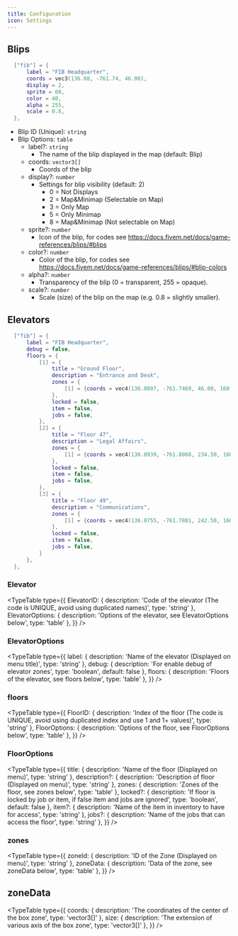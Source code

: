 ---
title: Configuration
icon: Settings
---

## Blips

```lua title="config/blips.lua"
  ["fib"] = {
      label = "FIB Headquarter",
      coords = vec3(136.08, -761.74, 46.00),
      display = 2,
      sprite = 60,
      color = 40,
      alpha = 255,
      scale = 0.8,
  },
```

- Blip ID (Unique): `string` 
- Blip Options: `table`
  - label?: `string`
    - The name of the blip displayed in the map (default: Blip)
  - coords: `vector3[]`
    - Coords of the blip
  - display?: `number`
    - Settings for blip visibility (default: 2)
      - 0 = Not Displays
      - 2 = Map&Minimap (Selectable on Map)
      - 3 = Only Map
      - 5 = Only Minimap 
      - 8 = Map&Minimap (Not selectable on Map)
  - sprite?: `number` 
    - Icon of the blip, for codes see https://docs.fivem.net/docs/game-references/blips/#blips
  - color?: `number`
    - Color of the blip, for codes see https://docs.fivem.net/docs/game-references/blips/#blip-colors
  - alpha?: `number`
    - Transparency of the blip (0 = transparent, 255 = opaque).
  - scale?: `number`
    - Scale (size) of the blip on the map (e.g. 0.8 = slightly smaller).

## Elevators

```lua title="config/elevators.lua"
  ["fib"] = {
      label = "FIB Headquarter",
      debug = false,
      floors = {
          [1] = {
              title = "Ground Floor",
              description = "Entrance and Desk",
              zones = {
                  [1] = {coords = vec4(136.0807, -761.7469, 46.00, 160.00), size = vec3(2.0, 2.0, 2.5)}
              },
              locked = false,
              item = false,
              jobs = false,
          },
          [2] = {
              title = "Floor 47",
              description = "Legal Affairs",
              zones = {
                  [1] = {coords = vec4(136.0939, -761.8068, 234.50, 160.00), size = vec3(2.0, 2.0, 2.5)}
              },
              locked = false,
              item = false,
              jobs = false,
          },
          [3] = {
              title = "Floor 49",
              description = "Communications",
              zones = {
                  [1] = {coords = vec4(136.0755, -761.7881, 242.50, 160.00), size = vec3(2.0, 2.0, 2.5)}
              },
              locked = false,
              item = false,
              jobs = false,
          }
      },
  },
```

### Elevator

<TypeTable
  type={{
    ElevatorID: { description: 'Code of the elevator (The code is UNIQUE, avoid using duplicated names)', type: 'string' },
    ElevatorOptions: { description: 'Options of the elevator, see ElevatorOptions below', type: 'table' },
  }}
/>

### ElevatorOptions

<TypeTable
  type={{
    label: { description: 'Name of the elevator (Displayed on menu title)', type: 'string' },
    debug: { description: 'For enable debug of elevator zones', type: 'boolean', default: false },
    floors: { description: 'Floors of the elevator, see floors below', type: 'table' },
  }}
/>

### floors

<TypeTable
  type={{
    FloorID: { description: 'Index of the floor (The code is UNIQUE, avoid using duplicated index and use 1 and 1+ values)', type: 'string' },
    FloorOptions: { description: 'Options of the floor, see FloorOptions below', type: 'table' },
  }}
/>

### FloorOptions

<TypeTable
  type={{
    title: { description: 'Name of the floor (Displayed on menu)', type: 'string' },
    description?: { description: 'Description of floor (Displayed on menu)', type: 'string' },
    zones: { description: 'Zones of the floor, see zones below', type: 'table' },
    locked?: { description: 'If floor is locked by job or item, if false item and jobs are ignored', type: 'boolean', default: false },
    item?: { description: 'Name of the item in inventory to have for access', type: 'string' },
    jobs?: { description: 'Name of the jobs that can access the floor', type: 'string' },
  }}
/>

### zones

<TypeTable
  type={{
    zoneId: { description: 'ID of the Zone (Displayed on menu)', type: 'string' },
    zoneData: { description: 'Data of the zone, see zoneData below', type: 'table' },
  }}
/>

## zoneData

<TypeTable
  type={{
    coords: { description: 'The coordinates of the center of the box zone', type: 'vector3[]' },
    size: { description: 'The extension of various axis of the box zone', type: 'vector3[]' },
  }}
/>